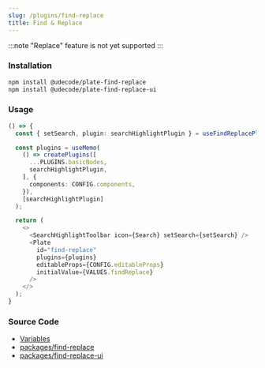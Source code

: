 ```yaml
---
slug: /plugins/find-replace
title: Find & Replace
---
```


:::note
"Replace" feature is not yet supported
:::

### Installation

```bash npm2yarn
npm install @udecode/plate-find-replace
npm install @udecode/plate-find-replace-ui
```

### Usage

```ts live
() => {
  const { setSearch, plugin: searchHighlightPlugin } = useFindReplacePlugin();

  const plugins = useMemo(
    () => createPlugins([
      ...PLUGINS.basicNodes,
      searchHighlightPlugin,
    ], {
      components: CONFIG.components,
    }),
    [searchHighlightPlugin]
  );

  return (
    <>
      <SearchHighlightToolbar icon={Search} setSearch={setSearch} />
      <Plate
        id="find-replace"
        plugins={plugins}
        editableProps={CONFIG.editableProps}
        initialValue={VALUES.findReplace}
      />
    </>
  );
}
```

### Source Code

- [Variables](https://github.com/udecode/plate/blob/main/docs/src/live/live.tsx)
- [packages/find-replace](https://github.com/udecode/plate/tree/main/packages/find-replace/src)
- [packages/find-replace-ui](https://github.com/udecode/plate/tree/main/packages/find-replace-ui/src)
